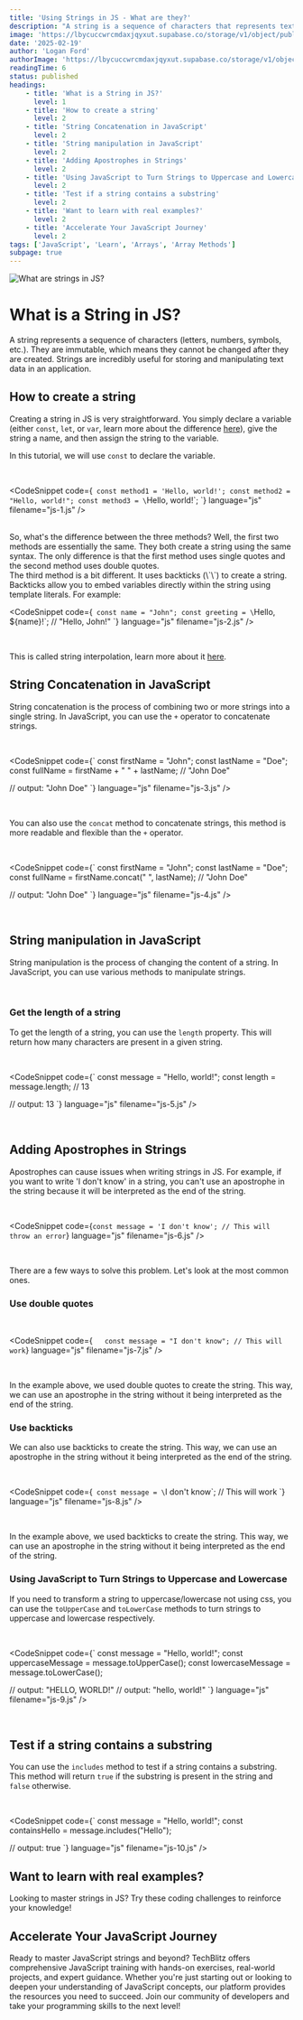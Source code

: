 ```yaml
---
title: 'Using Strings in JS - What are they?'
description: "A string is a sequence of characters that represents text. They are immutable, which means they cannot be changed after they are created. Let's dive into what strings are and how to use them."
image: 'https://lbycuccwrcmdaxjqyxut.supabase.co/storage/v1/object/public/blog-images//array-at-in-javascript.png'
date: '2025-02-19'
author: 'Logan Ford'
authorImage: 'https://lbycuccwrcmdaxjqyxut.supabase.co/storage/v1/object/public/user-profile-pictures/3a57d7e8-8b80-483b-93d0-70fe1f06b0c0/logo.png?u=1l5im5h5n6e5'
readingTime: 6
status: published
headings:
    - title: 'What is a String in JS?'
      level: 1
    - title: 'How to create a string'
      level: 2
    - title: 'String Concatenation in JavaScript'
      level: 2
    - title: 'String manipulation in JavaScript'
      level: 2
    - title: 'Adding Apostrophes in Strings'
      level: 2
    - title: 'Using JavaScript to Turn Strings to Uppercase and Lowercase'
      level: 2
    - title: 'Test if a string contains a substring'
      level: 2
    - title: 'Want to learn with real examples?'
      level: 2
    - title: 'Accelerate Your JavaScript Journey'
      level: 2
tags: ['JavaScript', 'Learn', 'Arrays', 'Array Methods']
subpage: true
---
```



<img src="https://lbycuccwrcmdaxjqyxut.supabase.co/storage/v1/object/public/marketing-images/what-are-strings-in-js.jpg" alt="What are strings in JS?" />

# What is a String in JS?

A string represents a sequence of characters (letters, numbers, symbols, etc.). They are immutable, which means they cannot be changed after they are created. 
Strings are incredibly useful for storing and manipulating text data in an application.

## How to create a string

Creating a string in JS is very straightforward. You simply declare a variable (either `const`, `let`, or `var`, learn more about the difference [here](/javascript-fundamentals/difference-between-const-var-and-let)), give the string a name, and then assign the string to the variable.

In this tutorial, we will use `const` to declare the variable.

<br />

<CodeSnippet code={`
const method1 = 'Hello, world!';
const method2 = "Hello, world!";
const method3 = \`Hello, world!\`;
`} language="js" filename="js-1.js" />

<br />
So, what's the difference between the three methods?
Well, the first two methods are essentially the same. They both create a string using the same syntax. The only difference is that the first method uses single quotes and the second method uses double quotes.

<br />
The third method is a bit different. It uses backticks (\`\`) to create a string. Backticks allow you to embed variables directly within the string using template literals. For example:

<br />

<CodeSnippet code={`
const name = "John";
const greeting = \`Hello, \${name}!\`; // "Hello, John!"
`} language="js" filename="js-2.js" />

<br />

This is called string interpolation, learn more about it [here](/javascript-fundamentals/javascript-format-strings-with-variables).

## String Concatenation in JavaScript

String concatenation is the process of combining two or more strings into a single string. In JavaScript, you can use the `+` operator to concatenate strings.

<br />

<CodeSnippet code={`
const firstName = "John";
const lastName = "Doe";
const fullName = firstName + " " + lastName; // "John Doe"

// output: "John Doe"
`} language="js" filename="js-3.js" />

<br />

You can also use the `concat` method to concatenate strings, this method is more readable and flexible than the `+` operator.

<br />

<CodeSnippet code={`
const firstName = "John";
const lastName = "Doe";
const fullName = firstName.concat(" ", lastName); // "John Doe"

// output: "John Doe"
`} language="js" filename="js-4.js" />

<br />

## String manipulation in JavaScript

String manipulation is the process of changing the content of a string. In JavaScript, you can use various methods to manipulate strings.

<br />

### Get the length of a string

To get the length of a string, you can use the `length` property. This will return how many characters are present in a given string.

<br />

<CodeSnippet code={`
const message = "Hello, world!";
const length = message.length; // 13

// output: 13
`} language="js" filename="js-5.js" />

<br />

## Adding Apostrophes in Strings

Apostrophes can cause issues when writing strings in JS. 
For example, if you want to write 'I don't know' in a string, you can't use an apostrophe in the string because it will be interpreted as the end of the string.

<br />

<CodeSnippet code={`
    const message = 'I don't know'; // This will throw an error
`} language="js" filename="js-6.js" />

<br />

There are a few ways to solve this problem. Let's look at the most common ones.

### Use double quotes

<br />

<CodeSnippet code={`   
const message = "I don't know"; // This will work
`} language="js" filename="js-7.js" />

<br />

In the example above, we used double quotes to create the string. This way, we can use an apostrophe in the string without it being interpreted as the end of the string. 

### Use backticks

We can also use backticks to create the string. This way, we can use an apostrophe in the string without it being interpreted as the end of the string. 

<br />

<CodeSnippet code={`
const message = \`I don't know\`; // This will work
`} language="js" filename="js-8.js" />

<br />

In the example above, we used backticks to create the string. This way, we can use an apostrophe in the string without it being interpreted as the end of the string. 

### Using JavaScript to Turn Strings to Uppercase and Lowercase

If you need to transform a string to uppercase/lowercase not using css, you can use the `toUpperCase` and `toLowerCase` methods to turn strings to uppercase and lowercase respectively.

<br />

<CodeSnippet code={`
const message = "Hello, world!";
const uppercaseMessage = message.toUpperCase();
const lowercaseMessage = message.toLowerCase();

// output: "HELLO, WORLD!"
// output: "hello, world!"
`} language="js" filename="js-9.js" />

<br />

## Test if a string contains a substring

You can use the `includes` method to test if a string contains a substring. This method will return `true` if the substring is present in the string and `false` otherwise.

<br />

<CodeSnippet code={`
const message = "Hello, world!";
const containsHello = message.includes("Hello");

// output: true
`} language="js" filename="js-10.js" />

## Want to learn with real examples?

Looking to master strings in JS? Try these coding challenges to reinforce your knowledge!

<div className="mt-10">
<MdxQuestionDisplay tag="strings" take={5} difficulty="BEGINNER" />
</div>

## Accelerate Your JavaScript Journey

Ready to master JavaScript strings and beyond? TechBlitz offers comprehensive JavaScript training with hands-on exercises, real-world projects, and expert guidance. Whether you're just starting out or looking to deepen your understanding of JavaScript concepts, our platform provides the resources you need to succeed. Join our community of developers and take your programming skills to the next level!